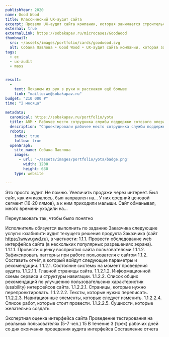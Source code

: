 ```yaml
---
publishYear: 2020
name: Good Wood
title: Классический UX-аудит сайта
excerpt: Провели UX-аудит сайта компании, которая занимается строительством частных домов под ключ.
external: true
externalLink: https://sobakapav.ru/microcases/GoodWood
thumbnail:
  src: ~/assets/images/portfolio/cards/goodwood.svg
  alt: Собака Павлова • Good Wood • UX-аудит сайта компании, которая занимается строительством частных домов под ключ.
tags:
  - ec
  - ux-audit
  - mass


result:
  -
    text: Покажем из рук в руки и расскажем ещё больше
    link: "mailto:we@sobakapav.ru"
budget: "210 000 ₽"
time: "2 месяца"
  
metadata:
  canonical: https://sobakapav.ru/portfolio/yota
  title: ARM • Рабочее место сотрудника службы поддержки сотового оператора
  description: "Спроектировали рабочее место сотрудника службы поддержки компании Yota"
  robots:
    index: true
    follow: true
  openGraph:
    site_name: Собака Павлова
    images:
      - url: '~/assets/images/portfolio/yota/badge.png'
        width: 1200
        height: 630
    type: website

---
```



Это просто аудит. Не помню. Увеличить продажи через интернет. Был сайт, как им казалось, был направлен на... У них средний ценовой сегмент (16-20 лямов), а к ним приходили малыши. Сайт обманывал, много времени уходили на...

Переупаковать так, чтобы было понятно


Исполнитель обязуется выполнить по заданию Заказчика следующие услуги: юзабилити аудит
текущего решения продукта Заказчика (сайт https://www.gwd.ru), в частности:
1.1.1. Провести обследование web интерфейса сайта (в нескольких популярных разрешениях экрана).
1.1.1.1. Провести оценку восприятия сайта пользователями
1.1.1.2. Зафиксировать паттерны при работе пользователя с сайтом
1.1.2. Составить отчёт, в который войдут следующие параметры и рекомендации.
1.1.2.1. Состояние системы на момент проведения аудита.
1.1.2.1.1. Главной страницы сайта.
1.1.2.1.2. Информационной схемы сервиса и структуры навигации.
1.1.2.2. Список общих рекомендаций по улучшению пользовательских характеристик (usability)
интерфейсов сайта.
1.1.2.2.1. Страницы, которые нужно перепроектировать.
1.1.2.2.2. Тексты, которые нужно переписать.
1.1.2.2.3. Навигационные элементы, которые следует изменить.
1.1.2.2.4. Список работ, которые стоит провести.
1.1.2.2.5. Сущности, которые желательно создать.

Экспертная оценка интерфейса сайта
Проведение тестирования на реальных пользователях
(5-7 чел.) 15 В течение 3 (трех) рабочих дней со дня
окончания проведения аудита интерфейса
Составление отчета
